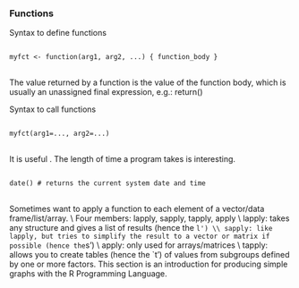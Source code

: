 

### Functions
Syntax to define functions

<pre>
<code>
myfct <- function(arg1, arg2, ...) { function_body }
</code>
</pre>
The value returned by a function is the value of the function body, which is usually an unassigned final expression, e.g.: return()

Syntax to call functions
<pre>
<code>
myfct(arg1=..., arg2=...)
</code>
</pre>


\section{Time and Date}
It is useful . The length of time a program takes is interesting.


<pre>
<code>
date() # returns the current system date and time
</code>
</pre>


\section{The Apply family}

Sometimes want to apply a function to each element of a
vector/data frame/list/array.
\\
Four members: lapply, sapply, tapply, apply
\\
lapply: takes any structure and gives a list of results (hence
the `l')
\\
sapply: like lapply, but tries to simplify the result to a
vector or matrix if possible (hence the `s')
\\
apply: only used for arrays/matrices
\\
tapply: allows you to create tables (hence the `t') of values
from subgroups defined by one or more factors.
\newpage
\chapter{Data Visualization}
\section{Plots}
This section is an introduction for producing simple graphs with
the R Programming Language.
\begin{itemize}
*  Line Charts  *  Bar Charts *  Histograms *  Pie
Charts *  Dotcharts
\end{itemize}

